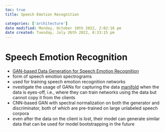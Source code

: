 ```yaml
---
toc: true
title: Speech Emotion Recognition

categories: ['architecture']
date modified: Monday, October 10th 2022, 2:02:16 pm
date created: Tuesday, July 26th 2022, 8:33:15 pm
---
```


# Speech Emotion Recognition
- [GAN-based Data Generation for Speech Emotion Recognition](http://www.interspeech2020.org/uploadfile/pdf/Wed-3-10-12.pdf)
- form of speech emotion spectrograms
- used for training speech emotion recognition networks
- nvestigate the usage of GANs for capturing the data [manifold](Manifold.qmd) when the data is eyes-off, i.e., where they can train networks using the data but cannot copy it from the clients
- CNN-based GAN with spectral normalization on both the generator and discriminator, both of which are pre-trained on large unlabeled speech corpora
- even after the data on the client is lost, their model can generate similar data that can be used for model bootstrapping in the future



